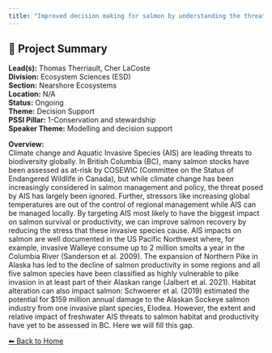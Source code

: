 ```yaml
---
title: "Improved decision making for salmon by understanding the threats of freshwater Aquatic Invasive Species both now and in the future"
---
```


## 🧬 Project Summary

**Lead(s):** Thomas Therriault, Cher LaCoste  
**Division:** Ecosystem Sciences (ESD)  
**Section:** Nearshore Ecosystems  
**Location:** N/A  
**Status:** Ongoing  
**Theme:** Decision Support  
**PSSI Pillar:** 1-Conservation and stewardship  
**Speaker Theme:** Modelling and decision support  

**Overview:**  
Climate change and Aquatic Invasive Species (AIS) are leading threats to
biodiversity globally. In British Columbia (BC), many salmon stocks have been
assessed as at-risk by COSEWIC (Committee on the Status of Endangered Wildlife
in Canada), but while climate change has been increasingly considered in
salmon management and policy, the threat posed by AIS has largely been
ignored. Further, stressors like increasing global temperatures are out of the
control of regional management while AIS can be managed locally. By targeting
AIS most likely to have the biggest impact on salmon survival or productivity,
we can improve salmon recovery by reducing the stress that these invasive
species cause. AIS impacts on salmon are well documented in the US Pacific
Northwest where, for example, invasive Walleye consume up to 2 million smolts
a year in the Columbia River (Sanderson et al. 2009). The expansion of
Northern Pike in Alaska has led to the decline of salmon productivity in some
regions and all five salmon species have been classified as highly vulnerable
to pike invasion in at least part of their Alaskan range (Jalbert et al.
2021). Habitat alteration can also impact salmon: Schwoerer et al. (2019)
estimated the potential for $159 million annual damage to the Alaskan Sockeye
salmon industry from one invasive plant species, Elodea. However, the extent
and relative impact of freshwater AIS threats to salmon habitat and
productivity have yet to be assessed in BC. Here we will fill this gap.



[⬅ Back to Home](../index.qmd)
